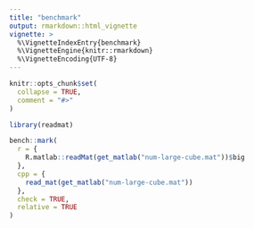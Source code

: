 ```yaml
---
title: "benchmark"
output: rmarkdown::html_vignette
vignette: >
  %\VignetteIndexEntry{benchmark}
  %\VignetteEngine{knitr::rmarkdown}
  %\VignetteEncoding{UTF-8}
---
```


```r
knitr::opts_chunk$set(
  collapse = TRUE,
  comment = "#>"
)
```

```r
library(readmat)
```

```r
bench::mark(
  r = {
    R.matlab::readMat(get_matlab("num-large-cube.mat"))$big
  },
  cpp = {
    read_mat(get_matlab("num-large-cube.mat"))
  },
  check = TRUE,
  relative = TRUE
)

```
